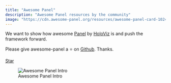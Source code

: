 ```yaml
---
title: "Awesome Panel"
description: "Awesome Panel resources by the community"
image: "https://cdn.awesome-panel.org/resources/awesome-panel-card-1024x1024.png?version=1"
---
```


We want to show how awesome [Panel](https://awesome-panel.org) by [HoloViz](https://holoviz.org) is and push the framework forward.

Please give awesome-panel a ⭐ on [Github](https://github.com/awesome-panel/awesome-panel). Thanks.

<script async defer src="https://buttons.github.io/buttons.js"></script>
<a class="github-button" href="https://github.com/awesome-panel/awesome-panel" data-color-scheme="no-preference: light; light: light; dark: dark;" data-icon="octicon-star" data-size="large" data-show-count="true" aria-label="Star awesome-panel/awesome-panel on GitHub">Star</a>

![Awesome Panel Intro](https://cdn.awesome-panel.org/resources/awesome-panel-intro.gif)
